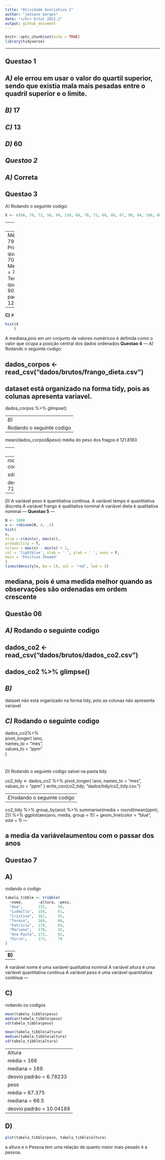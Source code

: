 ```yaml
---
title: "Atividade Avaliativa I"
author: "jeovane borges"
date: "</br> Estat 2021.2"
output: github_document
---
```


```r
knitr::opts_chunk$set(echo = TRUE)
library(tidyverse)

```

---
  
**Questao 1**
---

*A)* ele errou em usar o valor do quartil superior, sendo que existia mala mais pesadas entre o quadril superior  e o limite.
---

*B)* 17
---

*C)* 13
---

*D)* 60
---
*Questao 2*
---
*A)* Correta
---

**Questao 3**
---
*A)* Rodando o seguinte codigo:
```r
X <- c(68, 70, 72, 58, 90, 110, 68, 70, 72, 80, 80, 67, 90, 94, 100, 80, 75, 79, 84, 90)
```
---
*B)*


```r
mean(X)

quantile(X)

median(X)

sd(X)
```
---
Média = 79.85
Primeiro quartil = 70.0
Mediana = 79.5
Terceiro quartil = 90
Desvio padrão = 12.78681
---

**C)**
#

```r
hist(X
    )
```
A mediana,pois em um conjunto de valores numéricos é definida como o valor que
ocupa a posição central dos dados ordenados
**Questao 4**
---
*A)*
Rodando o seguinte codigo:

dados_corpos <-read_csv("dados/brutos/frango_dieta.csv")
---
dataset está organizado na forma tidy, pois as colunas  apresenta variavel.
---

dados_corpos %>% glimpse()

---
*B)*
Rodando o seguinte codigo
---


mean(dados_corpos$peso)
média do peso dos fragos é 121.8183

---
*C)*
---
rodando o seguinte codigo 

sd(dados_corpos$peso)

desvio padrão o valor 71.07196
---

*D)* A variável peso é quantitativa contínua.
A variável tempo é quantitativa discreta
A variável frango é qualitativa nominal
A variável dieta é qualitativa nominal
---
**Questao 5**
---

```r
N <- 1000
x <- rnbinom(N, 4, .5)
hist(
x,
xlim = c(min(x), max(x)),
probability = T,
nclass = max(x) - min(x) + 1,
col = 'lightblue', xlab = ' ', ylab = ' ', axes = F,
main = 'Positive Skewed'
)
lines(density(x, bw = 1), col = 'red', lwd = 3)
```
mediana, pois é uma medida melhor quando as observações são ordenadas em ordem crescente
---
**Questão 06**
---
*A)* Rodando o seguinte codigo 
---
dados_co2 <-read_csv("dados/brutos/dados_co2.csv")
---

dados_co2 %>% glimpse()
---

*B)*
---
dataset não está organizado na forma tidy, pois as colunas não apresenta variavel

*C)* Rodando o seguinte codigo
---

dados_co2%>%                
  pivot_longer(
    !ano,              
    names_to = "mes",    
    values_to = "ppm"  
  )

#
*D)* Rodando o seguinte codigo salvei na pasta tidy

co2_tidy <- dados_co2 %>%
  pivot_longer(
    !ano,
    names_to = "mes",
    values_to = "ppm"
  )
write_csv(co2_tidy, "dados/tidy/co2_tidy.csv.")


---
*E)*rodando o seguinte codigo 
---

co2_tidy %>% 
  group_by(ano) %>% 
  summarise(media = round(mean(ppm), 2)) %>% 
  ggplot(aes(ano, media, group = 1)) + 
  geom_line(color = "blue", size = 1)
---

a media da variávelaumentou com o passar dos anos
---
**Questao 7**
---

**A)** 
---

rodando o codigo
```r
tabela_tibble <- tribble(
  ~nome,       ~altura, ~peso,
  "Ana",       155,     50,
  "Ludmilla",  158,     61,
  "Cristina",  162,     65,
  "Tereza",    168,     68,
  "Patrícia",  170,     69,
  "Mariana",   170,     65,
  "Ana Paula", 172,     82,
  "Dirce",     173,     79
)

```
---
**B)**
---

A variável nome é uma variável qualitativa nominal
A variável altura é uma variável quantitativa contínua
A variável peso é uma variável quantitativa contínua
---

**C)**
---
 rodando os codigos
```r
mean(tabela_tibble$peso)
median(tabela_tibble$peso)
sd(tabela_tibble$peso)

mean(tabela_tibble$altura)
median(tabela_tibble$altura)
sd(tabela_tibble$altura)

```
---
Altura
média = 166
mediana = 169
desvio padrão = 6.78233
peso
média = 67.375
mediana = 66.5
desvio padrão = 10.04188
---

**D)**
----

```r
plot(tabela_tibble$peso, tabela_tibble$altura)
```
a altura e o Pessoa tem uma relação de quanto maior mais pesado é a pessoa.





